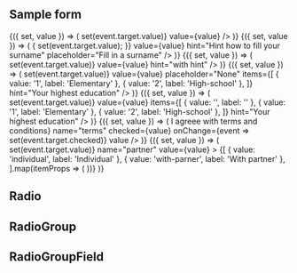 
<Meta title="Examples/Forms" component={SuperField} />

## Sample form

<Preview>
	<Story name="Form">
		<Container>
			<Row py={2}>
				<Col span={6}>
				<Field>
				{({ set, value }) => (
					<TextField
						label="Name"
						name="name"
						onChange={event => set(event.target.value)}
						value={value}
					/>
					)}
					</Field>
				</Col>
				<Col span={6}>
				<Field>
				{({ set, value }) => (
					<TextField
						label="Surname"
						name="surname"
						onChange={event => {
							set(event.target.value);
						}}
						value={value}
						hint="Hint how to fill your surname"
						placeholder="Fill in a surname"
					/>
					)}
					</Field>
				</Col>
			</Row>
			<Row py={2}>
				<Col span={12}>
				<Field>
				{({ set, value }) => (
					<TextField
						label="Personal ID"
						name="id"
						onChange={event => set(event.target.value)}
						value={value}
						hint="with hint"
					/>
					)}
					</Field>
				</Col>
			</Row>
			<Row py={2}>
				<Col span={6}>
				<Field>
				{({ set, value }) => (
					<SelectField
						label="Education"
						name="education"
						onChange={event => set(event.target.value)}
						value={value}
						placeholder="None"
						items={[
							{ value: '1', label: 'Elementary' },
							{ value: '2', label: 'High-school' },
						]}
						hint="Your highest education"
					/>
					)}
					</Field>
				</Col>
				<Col span={6}>
				<Field>
				{({ set, value }) => (
					<SelectField
						label="Education"
						name="education"
						onChange={event => set(event.target.value)}
						value={value}
						items={[
							{ value: '', label: '' },
							{ value: '1', label: 'Elementary' },
							{ value: '2', label: 'High-school' },
						]}
						hint="Your highest education"
					/>
					)}
					</Field>
				</Col>
			</Row>
			<Row py={2}>
				<Col span={12}>
				<Field>
				{({ set, value }) => (
					<CheckboxField
						label={<Text fontSize={[1, 1, 1, 2]} p={0} m={0}> I agreee with terms and conditions</Text>}
						name="terms"
						checked={value}
						onChange={event => set(event.target.checked)}
						value
					/>
					)}
					</Field>
				</Col>
			</Row>
			<Row>
				<Col span={12}>
				<Field>
				{({ set, value }) => (
					<RadioGroupField
						legend="Who is your partner?"
						onChange={event => set(event.target.value)}
						name="partner"
						value={value}
					>
						{[
							{ value: 'individual', label: 'Individual' },
							{ value: 'with-parner', label: 'With partner' },
						].map(itemProps => (
							<Radio key={itemProps.value} {...itemProps} />
						))}
					</RadioGroupField>
					)}
					</Field>
				</Col>
			</Row>
		</Container>
	</Story>
</Preview>

## Radio

<Props of={Radio} />

## RadioGroup

<Props of={RadioGroup} />

## RadioGroupField

<Props of={RadioGroupField} />

